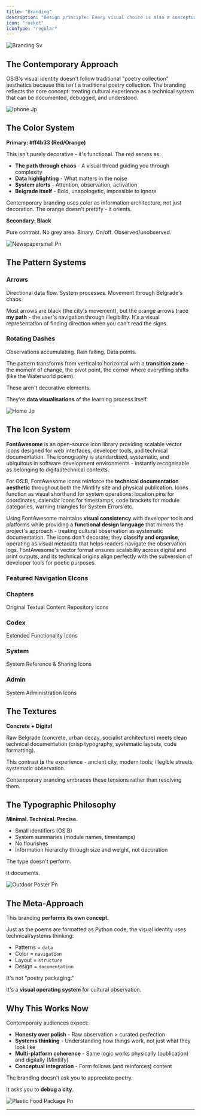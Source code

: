 ```yaml
---
title: "Branding"
description: "Design principle: Every visual choice is also a conceptual choice. Nothing decorates. Everything documents."
icon: "rocket"
iconType: "regular"
---
```


![Branding Sv](/images/Branding.svg)

## The Contemporary Approach

OS:B's visual identity doesn't follow traditional "poetry collection" aesthetics because this isn't a traditional poetry collection. The branding reflects the core concept: treating cultural experience as a technical system that can be documented, debugged, and understood.

![Iphone Jp](/images/iphone.jpg)

## The Color System

**Primary: #ff4b33 (Red/Orange)**

This isn't purely decorative - it's functional. The red serves as:

- **The path through chaos** - A visual thread guiding you through complexity
- **Data highlighting** - What matters in the noise
- **System alerts** - Attention, observation, activation
- **Belgrade itself** - Bold, unapologetic, impossible to ignore

Contemporary branding uses color as information architecture, not just decoration. The orange doesn't prettify - it orients.

**Secondary: Black**

Pure contrast. No grey area. Binary. On/off. Observed/unobserved.

![Newspapersmall Pn](/images/Newspapersmall.png)

## The Pattern Systems

### Arrows

Directional data flow. System processes. Movement through Belgrade's chaos.

Most arrows are black (the city's movement), but the orange arrows trace **my path** - the user's navigation through illegibility. It's a visual representation of finding direction when you can't read the signs.

### Rotating Dashes

Observations accumulating. Rain falling. Data points.

The pattern transforms from vertical to horizontal with a **transition zone** - the moment of change, the pivot point, the corner where everything shifts (like the Waterworld poem).

These aren't decorative elements.

They're **data visualisations** of the learning process itself.

![Home Jp](/images/home.jpg)

## The Icon System

**FontAwesome** is an open-source icon library providing scalable vector icons designed for web interfaces, developer tools, and technical documentation. The iconography is standardised, systematic, and ubiquitous in software development environments - instantly recognisable as belonging to digital/technical contexts.

For OS:B, FontAwesome icons reinforce the **technical documentation aesthetic** throughout both the Mintlify site and physical publication. Icons function as visual shorthand for system operations: location pins for coordinates, calendar icons for timestamps, code brackets for module categories, warning triangles for System Errors etc.

Using FontAwesome maintains **visual consistency** with developer tools and platforms while providing a **functional design language** that mirrors the project's approach - treating cultural observation as systematic documentation. The icons don't decorate; they **classify and organise**, operating as visual metadata that helps readers navigate the observation logs. FontAwesome's vector format ensures scalability across digital and print outputs, and its technical origins align perfectly with the subversion of developer tools for poetic purposes.

### Featured Navigation EIcons

<Columns cols={3}>
  <Card title="os:home" icon="rss" iconType="regular" href="https://fontawesome.com/search?q=rss&o=r">
    
  </Card>
  <Card title="quickstart" icon="person-running-fast" iconType="regular" href="https://fontawesome.com/icons/person-running-fast?f=classic&s=solid">
    
  </Card>
  <Card title="developers" icon="code" iconType="regular" href="https://fontawesome.com/icons/code?f=classic&s=solid">
    
  </Card>
</Columns>

### Chapters

Original Textual Content Repository Icons

<Columns cols={3}>
  <Card title="core functions" icon="atom-simple" iconType="regular" href="https://fontawesome.com/icons/atom-simple?f=classic&s=solid">
    
  </Card>
  <Card title="user interface" icon="sparkles">
    
  </Card>
  <Card title="background processes" icon="sparkles">
    
  </Card>
  <Card title="system errors" icon="sparkles">
    
  </Card>
  <Card title="images" icon="sparkles">
    
  </Card>
</Columns>

### Codex

Extended Functionality Icons

<Columns cols={3}>
  <Card title="core functions" iconType="regular" img="/images/rss-solid-full.svg">
    
  </Card>
  <Card title="user interface" icon="sparkles">
    
  </Card>
  <Card title="background processes" icon="sparkles">
    
  </Card>
  <Card title="system errors" icon="sparkles">
    
  </Card>
</Columns>

### System

System Reference & Sharing Icons

<Columns cols={3}>
  <Card title="core functions" iconType="regular" img="/images/rss-solid-full.svg">
    
  </Card>
  <Card title="user interface" icon="sparkles">
    
  </Card>
  <Card title="background processes" icon="sparkles">
    
  </Card>
  <Card title="system errors" icon="sparkles">
    
  </Card>
  <Card title="version history" icon="sparkles">
    
  </Card>
  <Card title="images" icon="sparkles">
    
  </Card>
</Columns>

### Admin

System Administration Icons

<Columns cols={3}>
  <Card title="core functions" iconType="regular" img="/images/rss-solid-full.svg">
    
  </Card>
  <Card title="user interface" icon="sparkles">
    
  </Card>
  <Card title="background processes" icon="sparkles">
    
  </Card>
  <Card title="system errors" icon="sparkles">
    
  </Card>
</Columns>

## The Textures

**Concrete + Digital**

Raw Belgrade (concrete, urban decay, socialist architecture) meets clean technical documentation (crisp typography, systematic layouts, code formatting).

This contrast **is** the experience - ancient city, modern tools; illegible streets, systematic observation.

Contemporary branding embraces these tensions rather than resolving them.

## The Typographic Philosophy

**Minimal. Technical. Precise.**

- Small identifiers (OS:B)
- System summaries (module names, timestamps)
- No flourishes
- Information hierarchy through size and weight, not decoration

The type doesn't perform.

It documents.

![Outdoor Poster Pn](/images/OutdoorPoster.png)

## The Meta-Approach

This branding **performs its own concept**.

Just as the poems are formatted as Python code, the visual identity uses technical/systems thinking:

- Patterns = `data`
- Color = `navigation`
- Layout = `structure`
- Design = `documentation`

It's not "poetry packaging."

It's a **visual operating system** for cultural observation.

## Why This Works Now

Contemporary audiences expect:

- **Honesty over polish** - Raw observation \> curated perfection
- **Systems thinking** - Understanding how things work, not just what they look like
- **Multi-platform coherence** - Same logic works physically (publication) and digitally (Mintlify)
- **Conceptual integration** - Form follows (and reinforces) content

The branding doesn't ask you to appreciate poetry.

It asks you to **debug a city**.

![Plastic Food Package Pn](/images/PlasticFoodPackage.png)

---